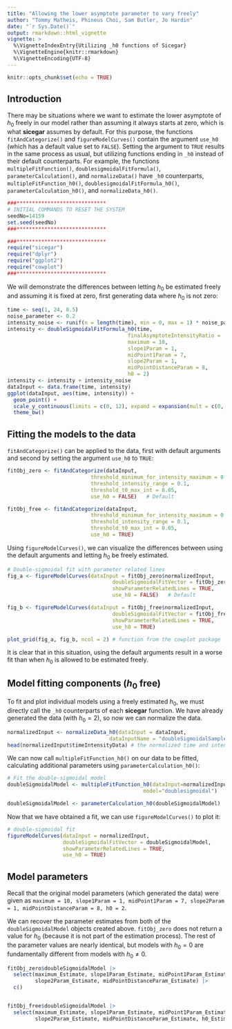 ```yaml
---
title: "Allowing the lower asymptote parameter to vary freely"
author: "Tommy Matheis, Phineus Choi, Sam Butler, Jo Hardin"
date: "`r Sys.Date()`"
output: rmarkdown::html_vignette
vignette: >
  %\VignetteIndexEntry{Utilizing _h0 functions of Sicegar}
  %\VignetteEngine{knitr::rmarkdown}
  %\VignetteEncoding{UTF-8}
---
```


```r
knitr::opts_chunk$set(echo = TRUE)
```

## Introduction

There may be situations where we want to estimate the lower asymptote of $h_0$ freely in our model rather than assuming it always starts at zero, which is what **sicegar** assumes by default. 
For this purpose, the functions `fitAndCategorize()` and `figureModelCurves()` contain the argument `use_h0` (which has a default value set to `FALSE`). 
Setting the argument to `TRUE` results in the same process as usual, but utilizing functions ending in `_h0` instead of their default counterparts.
For example, the functions `multipleFitFunction()`, `doublesigmoidalFitFormula()`, `parameterCalculation()`, and `normalizeData()` have `_h0` counterparts, `multipleFitFunction_h0()`, `doublesigmoidalFitFormula_h0()`, `parameterCalculation_h0()`, and `normalizeData_h0()`.

```r

###*****************************
# INITIAL COMMANDS TO RESET THE SYSTEM
seedNo=14159
set.seed(seedNo)
###*****************************

###*****************************
require("sicegar")
require("dplyr")
require("ggplot2")
require("cowplot")
###*****************************
```

We will demonstrate the differences between letting $h_0$ be estimated freely and assuming it is fixed at zero, first generating data where $h_0$ is not zero:

```r
time <- seq(1, 24, 0.5)
noise_parameter <- 0.2
intensity_noise <- runif(n = length(time), min = 0, max = 1) * noise_parameter
intensity <- doubleSigmoidalFitFormula_h0(time,
                                       finalAsymptoteIntensityRatio = .3,
                                       maximum = 10,
                                       slope1Param = 1,
                                       midPoint1Param = 7,
                                       slope2Param = 1,
                                       midPointDistanceParam = 8,
                                       h0 = 2)
intensity <- intensity + intensity_noise
dataInput <- data.frame(time, intensity)
ggplot(dataInput, aes(time, intensity)) + 
  geom_point() + 
  scale_y_continuous(limits = c(0, 12), expand = expansion(mult = c(0, 0))) + 
  theme_bw()
```

## Fitting the models to the data

`fitAndCategorize()` can be applied to the data, first with default arguments and second by setting the argument `use_h0` to `TRUE`:

```r
fitObj_zero <- fitAndCategorize(dataInput,
                           threshold_minimum_for_intensity_maximum = 0.3,
                           threshold_intensity_range = 0.1,
                           threshold_t0_max_int = 0.05,
                           use_h0 = FALSE)   # Default

fitObj_free <- fitAndCategorize(dataInput,
                           threshold_minimum_for_intensity_maximum = 0.3,
                           threshold_intensity_range = 0.1,
                           threshold_t0_max_int = 0.05,
                           use_h0 = TRUE)
```

Using `figureModelCurves()`, we can visualize the differences between using the default arguments and letting $h_0$ be freely estimated.

```r
# Double-sigmoidal fit with parameter related lines
fig_a <- figureModelCurves(dataInput = fitObj_zero$normalizedInput,
                                  doubleSigmoidalFitVector = fitObj_zero$doubleSigmoidalModel,
                                  showParameterRelatedLines = TRUE,
                                  use_h0 = FALSE)   # Default

fig_b <- figureModelCurves(dataInput = fitObj_free$normalizedInput,
                                  doubleSigmoidalFitVector = fitObj_free$doubleSigmoidalModel,
                                  showParameterRelatedLines = TRUE,
                                  use_h0 = TRUE)

plot_grid(fig_a, fig_b, ncol = 2) # function from the cowplot package
```

It is clear that in this situation, using the default arguments result in a worse fit than when $h_0$ is allowed to be estimated freely.

## Model fitting components ($h_0$ free)

To fit and plot individual models using a freely estimated $h_0$, we must directly call the `_h0` counterparts of each **sicegar** function. We have already generated the data (with $h_0 = 2$), so now we can normalize the data.

```r
normalizedInput <- normalizeData_h0(dataInput = dataInput, 
                                 dataInputName = "doubleSigmoidalSample")
head(normalizedInput$timeIntensityData) # the normalized time and intensity data
```

We can now call `multipleFitFunction_h0()` on our data to be fitted, calculating additional parameters using `parameterCalculation_h0()`:

```r
# Fit the double-sigmoidal model
doubleSigmoidalModel <- multipleFitFunction_h0(dataInput=normalizedInput,
                                            model="doublesigmoidal")

doubleSigmoidalModel <- parameterCalculation_h0(doubleSigmoidalModel)
```

Now that we have obtained a fit, we can use `figureModelCurves()` to plot it:

```r
# double-sigmoidal fit
figureModelCurves(dataInput = normalizedInput,
                  doubleSigmoidalFitVector = doubleSigmoidalModel,
                  showParameterRelatedLines = TRUE,
                  use_h0 = TRUE)
```

## Model parameters

Recall that the original model parameters (which generated the data) were given as `maximum = 10, slope1Param = 1, midPoint1Param = 7, slope2Param = 1, midPointDistanceParam = 8, h0 = 2`.

We can recover the parameter estimates from both of the `doubleSigmoidalModel` objects created above.
`fitObj_zero` does not return a value for $h_0$ (because it is not part of the estimation process).
The rest of the parameter values are nearly identical, but models with $h_0 = 0$ are fundamentally different from models with $h_0 \ne 0$.

```r
fitObj_zero$doubleSigmoidalModel |>
  select(maximum_Estimate, slope1Param_Estimate, midPoint1Param_Estimate,
         slope2Param_Estimate, midPointDistanceParam_Estimate) |> 
  c()


fitObj_free$doubleSigmoidalModel |>
  select(maximum_Estimate, slope1Param_Estimate, midPoint1Param_Estimate,
         slope2Param_Estimate, midPointDistanceParam_Estimate, h0_Estimate) |> c()


```

